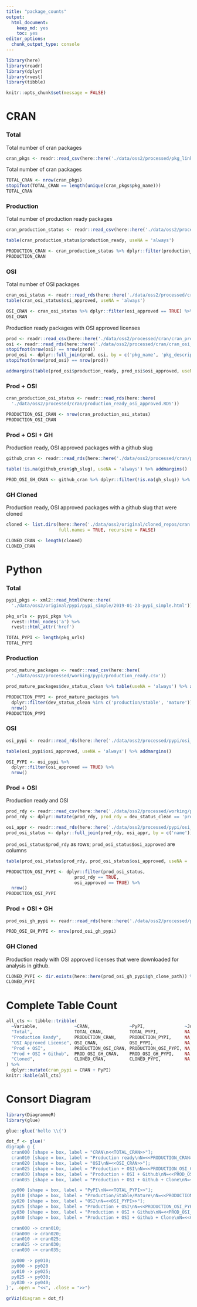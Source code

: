 ```yaml
---
title: "package_counts"
output: 
  html_document: 
    keep_md: yes
    toc: yes
editor_options: 
  chunk_output_type: console
---
```


```r
library(here)
library(readr)
library(dplyr)
library(rvest)
library(tibble)

knitr::opts_chunk$set(message = FALSE)
```


# CRAN

### Total

Total number of cran packages

```r
cran_pkgs <- readr::read_csv(here::here('./data/oss2/processed/pkg_links.csv'))
```

Total number of cran packages

```r
TOTAL_CRAN <- nrow(cran_pkgs)
stopifnot(TOTAL_CRAN == length(unique(cran_pkgs$pkg_name)))
TOTAL_CRAN
```

### Production

Total number of production ready packages

```r
cran_production_status <- readr::read_csv(here::here('./data/oss2/processed/cran/cran_prod_rdy.csv'))

table(cran_production_status$production_ready, useNA = 'always')
```

```r
PRODUCTION_CRAN <- cran_production_status %>% dplyr::filter(production_ready == TRUE) %>% nrow()
PRODUCTION_CRAN
```

### OSI

Total number of OSI packages

```r
cran_osi_status <- readr::read_rds(here::here('./data/oss2/processed/cran/cran_osi_licenses.RDS'))
table(cran_osi_status$osi_approved, useNA = 'always')
```

```r
OSI_CRAN <- cran_osi_status %>% dplyr::filter(osi_approved == TRUE) %>% nrow()
OSI_CRAN
```

Production ready packages with OSI approved licenses

```r
prod <- readr::read_csv(here::here('./data/oss2/processed/cran/cran_prod_rdy.csv'))
osi <- readr::read_rds(here::here('./data/oss2/processed/cran/cran_osi_licenses.RDS'))
stopifnot(nrow(osi) == nrow(prod))
prod_osi <- dplyr::full_join(prod, osi, by = c('pkg_name', 'pkg_description', 'pkg_links', 'pkg_path'))
stopifnot(nrow(prod_osi) == nrow(prod))
```

```r
addmargins(table(prod_osi$production_ready, prod_osi$osi_approved, useNA = 'always'))
```

### Prod + OSI

```r
cran_production_osi_status <- readr::read_rds(here::here(
  './data/oss2/processed/cran/production_ready_osi_approved.RDS'))

PRODUCTION_OSI_CRAN <- nrow(cran_production_osi_status)
PRODUCTION_OSI_CRAN
```

### Prod + OSI + GH

Production ready, OSI approved packages with a github slug

```r
github_cran <- readr::read_rds(here::here('./data/oss2/processed/cran/production_osi_gh.RDS'))
```

```r
table(!is.na(github_cran$gh_slug), useNA = 'always') %>% addmargins()
```


```r
PROD_OSI_GH_CRAN <- github_cran %>% dplyr::filter(!is.na(gh_slug)) %>% nrow()
```

### GH Cloned

Production ready, OSI approved packages with a github slug that were cloned

```r
cloned <- list.dirs(here::here('./data/oss2/original/cloned_repos/cran'),
                    full.names = TRUE, recursive = FALSE)

CLONED_CRAN <- length(cloned)
CLONED_CRAN
```


# Python

### Total

```r
pypi_pkgs <- xml2::read_html(here::here(
  './data/oss2/original/pypi/pypi_simple/2019-01-23-pypi_simple.html'))

pkg_urls <- pypi_pkgs %>%
  rvest::html_nodes('a') %>%
  rvest::html_attr('href')
```

```r
TOTAL_PYPI <- length(pkg_urls)
TOTAL_PYPI
```

### Production


```r
prod_mature_packages <- readr::read_csv(here::here(
  './data/oss2/processed/working/pypi/production_ready.csv'))

prod_mature_packages$dev_status_clean %>% table(useNA = 'always') %>% addmargins()
```

```r
PRODUCTION_PYPI <- prod_mature_packages %>%
  dplyr::filter(dev_status_clean %in% c('production/stable', 'mature')) %>%
  nrow()
PRODUCTION_PYPI
```

### OSI

```r
osi_pypi <- readr::read_rds(here::here('./data/oss2/processed/pypi/osi_approved.RDS'))

table(osi_pypi$osi_approved, useNA = 'always') %>% addmargins()
```

```r
OSI_PYPI <- osi_pypi %>%
  dplyr::filter(osi_approved == TRUE) %>%
  nrow()
```

### Prod + OSI

Production ready and OSI

```r
prod_rdy <- readr::read_csv(here::here('./data/oss2/processed/working/pypi/production_ready.csv'))
prod_rdy <- dplyr::mutate(prod_rdy, prod_rdy = dev_status_clean == 'production/stable' | dev_status_clean == 'mature')

osi_appr <- readr::read_rds(here::here('./data/oss2/processed/pypi/osi_approved.RDS'))
prod_osi_status <- dplyr::full_join(prod_rdy, osi_appr, by = c('name'))
```

`prod_osi_status$prod_rdy` as rows; `prod_osi_status$osi_approved` are columns
```r
table(prod_osi_status$prod_rdy, prod_osi_status$osi_approved, useNA = 'always') %>% addmargins()
```


```r
PRODUCTION_OSI_PYPI <- dplyr::filter(prod_osi_status,
                          prod_rdy == TRUE,
                          osi_approved == TRUE) %>%
  nrow()
PRODUCTION_OSI_PYPI
```

### Prod + OSI + GH


```r
prod_osi_gh_pypi <- readr::read_rds(here::here('./data/oss2/processed/pypi/prod_osi_gh.RDS'))
```

```r
PROD_OSI_GH_PYPI <- nrow(prod_osi_gh_pypi)
```

### GH Cloned

Production ready with OSI approved licenses that were downloaded for analysis in github.

```r
CLONED_PYPI <- dir.exists(here::here(prod_osi_gh_pypi$gh_clone_path)) %>% sum(na.rm = TRUE)
CLONED_PYPI
```


# Complete Table Count

```r
all_cts <- tibble::tribble(
  ~Variable,              ~CRAN,               ~PyPI,               ~Julia, ~CDN,
  "Total",                TOTAL_CRAN,          TOTAL_PYPI,          NA,     NA,
  "Production Ready",     PRODUCTION_CRAN,     PRODUCTION_PYPI,     NA,     NA,
  "OSI Approved License", OSI_CRAN,            OSI_PYPI,            NA,     NA, 
  "Prod + OSI",           PRODUCTION_OSI_CRAN, PRODUCTION_OSI_PYPI, NA,     NA, 
  "Prod + OSI + Github",  PROD_OSI_GH_CRAN,    PROD_OSI_GH_PYPI,    NA,     NA,
  "Cloned",               CLONED_CRAN,         CLONED_PYPI,         NA,     NA
) %>%
  dplyr::mutate(cran_pypi = CRAN + PyPI)
knitr::kable(all_cts)
```

# Consort Diagram

```r
library(DiagrammeR)
library(glue)
```

```r
glue::glue('hello \\{')
```


```r
dot_f <- glue('
digraph g {
  cran000 [shape = box, label = "CRAN\n<<TOTAL_CRAN>>"];
  cran010 [shape = box, label = "Production ready\nN=<<PRODUCTION_CRAN>>"];
  cran020 [shape = box, label = "OSI\nN=<<OSI_CRAN>>"];
  cran025 [shape = box, label = "Production + OSI\nN=<<PRODUCTION_OSI_CRAN>>"];
  cran030 [shape = box, label = "Production + OSI + Github\nN=<<PROD_OSI_GH_CRAN>>"];
  cran035 [shape = box, label = "Production + OSI + Github + Clone\nN=<<CLONED_CRAN>>"];

  py000 [shape = box, label = "PyPI\nN=<<TOTAL_PYPI>>"];
  py010 [shape = box, label = "Production/Stable/Mature\nN=<<PRODUCTION_PYPI>>"];
  py020 [shape = box, label = "OSI\nN=<<OSI_PYPI>>"];
  py025 [shape = box, label = "Production + OSI\nN=<<PRODUCTION_OSI_PYPI>>"];
  py030 [shape = box, label = "Production + OSI + Github\nN=<<PROD_OSI_GH_PYPI>>"];
  py040 [shape = box, label = "Production + OSI + Github + Clone\nN=<<CLONED_PYPI>>"];

  cran000 -> cran010;
  cran000 -> cran020;
  cran010 -> cran025;
  cran025 -> cran030;
  cran030 -> cran035;

  py000 -> py010;
  py000 -> py020
  py010 -> py025;
  py025 -> py030;
  py030 -> py040;
}', .open = "<<", .close = ">>")
```

```r
grViz(diagram = dot_f)
```

